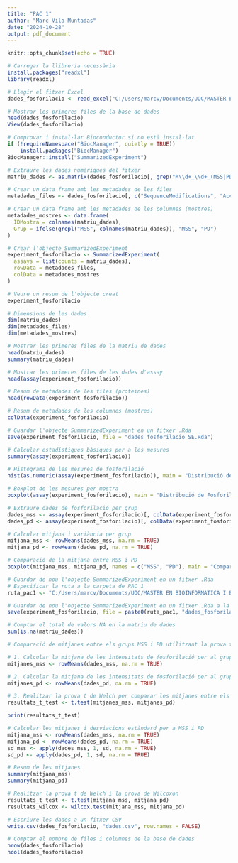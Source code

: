 ---
title: "PAC 1"
author: "Marc Vila Muntadas"
date: "2024-10-28"
output: pdf_document
---

```{r setup, include=FALSE}
knitr::opts_chunk$set(echo = TRUE)
```



```{r}
# Carregar la llibreria necessària
install.packages("readxl")
library(readxl)

# Llegir el fitxer Excel
dades_fosforilacio <- read_excel("C:/Users/marcv/Documents/UOC/MASTER EN BIOINFORMÀTICA I BIOESTADÍSTICA/Anàlisis de dades omiques/PAC 1/TIO2+PTYR-human-MSS+MSIvsPD.XLSX")

# Mostrar les primeres files de la base de dades
head(dades_fosforilacio)
View(dades_fosforilacio)
```

```{r}
# Comprovar i instal·lar Bioconductor si no està instal·lat
if (!requireNamespace("BiocManager", quietly = TRUE))
    install.packages("BiocManager")
BiocManager::install("SummarizedExperiment")
```

```{r}
# Extraure les dades numèriques del fitxer
matriu_dades <- as.matrix(dades_fosforilacio[, grep("M\\d+_\\d+_(MSS|PD)", colnames(dades_fosforilacio))])

# Crear un data frame amb les metadades de les files
metadades_files <- dades_fosforilacio[, c("SequenceModifications", "Accession", "Description", "Score", "CLASS", "PHOSPHO")]

# Crear un data frame amb les metadades de les columnes (mostres)
metadades_mostres <- data.frame(
  IDMostra = colnames(matriu_dades),
  Grup = ifelse(grepl("MSS", colnames(matriu_dades)), "MSS", "PD")
)
```

```{r}
# Crear l'objecte SummarizedExperiment
experiment_fosforilacio <- SummarizedExperiment(
  assays = list(counts = matriu_dades),
  rowData = metadades_files,
  colData = metadades_mostres
)

# Veure un resum de l'objecte creat
experiment_fosforilacio

# Dimensions de les dades
dim(matriu_dades)
dim(metadades_files)
dim(metadades_mostres)

# Mostrar les primeres files de la matriu de dades
head(matriu_dades)
summary(matriu_dades)
```

```{r}
# Mostrar les primeres files de les dades d'assay
head(assay(experiment_fosforilacio))

# Resum de metadades de les files (proteïnes)
head(rowData(experiment_fosforilacio))

# Resum de metadades de les columnes (mostres)
colData(experiment_fosforilacio)
```

```{r}
# Guardar l'objecte SummarizedExperiment en un fitxer .Rda
save(experiment_fosforilacio, file = "dades_fosforilacio_SE.Rda")
```

```{r}
# Calcular estadístiques bàsiques per a les mesures
summary(assay(experiment_fosforilacio))
```

```{r}
# Histograma de les mesures de fosforilació
hist(as.numeric(assay(experiment_fosforilacio)), main = "Distribució de les Mesures de Fosforilació", xlab = "Intensitat de Fosforilació", col = "lightblue")

# Boxplot de les mesures per mostra
boxplot(assay(experiment_fosforilacio), main = "Distribució de Fosforilació per Mostra", ylab = "Intensitat de Fosforilació", las = 2, col = "lightgreen")
```

```{r}
# Extraure dades de fosforilació per grup
dades_mss <- assay(experiment_fosforilacio)[, colData(experiment_fosforilacio)$Grup == "MSS"]
dades_pd <- assay(experiment_fosforilacio)[, colData(experiment_fosforilacio)$Grup == "PD"]

# Calcular mitjana i variància per grup
mitjana_mss <- rowMeans(dades_mss, na.rm = TRUE)
mitjana_pd <- rowMeans(dades_pd, na.rm = TRUE)

# Comparació de la mitjana entre MSS i PD
boxplot(mitjana_mss, mitjana_pd, names = c("MSS", "PD"), main = "Comparació de Mitjanes entre Grups", ylab = "Mitjana de Fosforilació")
```

```{r}
# Guardar de nou l'objecte SummarizedExperiment en un fitxer .Rda
# Especificar la ruta a la carpeta de PAC 1
ruta_pac1 <- "C:/Users/marcv/Documents/UOC/MASTER EN BIOINFORMÀTICA I BIOESTADÍSTICA/Anàlisis de dades omiques/PAC 1/"

# Guardar de nou l'objecte SummarizedExperiment en un fitxer .Rda a la carpeta de PAC 1
save(experiment_fosforilacio, file = paste0(ruta_pac1, "dades_fosforilacio_SE.Rda"))

```

```{r}
# Comptar el total de valors NA en la matriu de dades
sum(is.na(matriu_dades))  
```

```{r}
# Comparació de mitjanes entre els grups MSS i PD utilitzant la prova t de Welch

# 1. Calcular la mitjana de les intensitats de fosforilació per al grup MSS
mitjanes_mss <- rowMeans(dades_mss, na.rm = TRUE)

# 2. Calcular la mitjana de les intensitats de fosforilació per al grup PD
mitjanes_pd <- rowMeans(dades_pd, na.rm = TRUE)

# 3. Realitzar la prova t de Welch per comparar les mitjanes entre els dos grups
resultats_t_test <- t.test(mitjanes_mss, mitjanes_pd)

print(resultats_t_test)
```

```{r}
# Calcular les mitjanes i desviacions estàndard per a MSS i PD
mitjana_mss <- rowMeans(dades_mss, na.rm = TRUE)
mitjana_pd <- rowMeans(dades_pd, na.rm = TRUE)
sd_mss <- apply(dades_mss, 1, sd, na.rm = TRUE)
sd_pd <- apply(dades_pd, 1, sd, na.rm = TRUE)

# Resum de les mitjanes
summary(mitjana_mss)
summary(mitjana_pd)
```

```{r}
# Realitzar la prova t de Welch i la prova de Wilcoxon
resultats_t_test <- t.test(mitjana_mss, mitjana_pd)
resultats_wilcox <- wilcox.test(mitjana_mss, mitjana_pd)
```

```{r}
# Escriure les dades a un fitxer CSV
write.csv(dades_fosforilacio, "dades.csv", row.names = FALSE)
```

```{r}
# Comptar el nombre de files i columnes de la base de dades
nrow(dades_fosforilacio) 
ncol(dades_fosforilacio)
```


